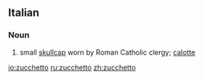 ==Italian==
===Noun===
{{it-noun|zucchett|m|o|i}}
# small [[skullcap]] worn by Roman Catholic clergy; [[calotte]]

[[io:zucchetto]]
[[ru:zucchetto]]
[[zh:zucchetto]]